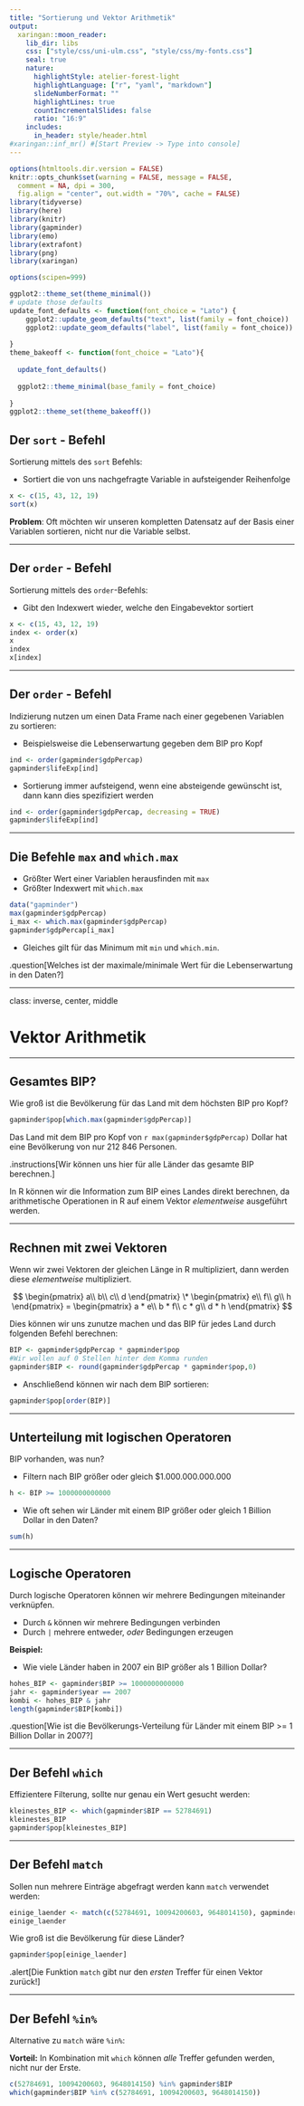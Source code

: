 ```yaml
---
title: "Sortierung und Vektor Arithmetik"
output:
  xaringan::moon_reader:
    lib_dir: libs
    css: ["style/css/uni-ulm.css", "style/css/my-fonts.css"]
    seal: true
    nature:
      highlightStyle: atelier-forest-light
      highlightLanguage: ["r", "yaml", "markdown"]
      slideNumberFormat: "" 
      highlightLines: true
      countIncrementalSlides: false
      ratio: "16:9"
    includes:
      in_header: style/header.html 
#xaringan::inf_mr() #[Start Preview -> Type into console]
---
```


```r
options(htmltools.dir.version = FALSE)
knitr::opts_chunk$set(warning = FALSE, message = FALSE, 
  comment = NA, dpi = 300,
  fig.align = "center", out.width = "70%", cache = FALSE)
library(tidyverse)
library(here)
library(knitr)
library(gapminder)
library(emo)
library(extrafont)
library(png) 
library(xaringan)

options(scipen=999)

ggplot2::theme_set(theme_minimal())
# update those defaults
update_font_defaults <- function(font_choice = "Lato") {
    ggplot2::update_geom_defaults("text", list(family = font_choice))
    ggplot2::update_geom_defaults("label", list(family = font_choice))
    
}
theme_bakeoff <- function(font_choice = "Lato"){ 
  
  update_font_defaults()
  
  ggplot2::theme_minimal(base_family = font_choice)
  
}
ggplot2::theme_set(theme_bakeoff())

```

## Der `sort` - Befehl

Sortierung mittels des `sort` Befehls:

- Sortiert die von uns nachgefragte Variable in aufsteigender Reihenfolge

```r
x <- c(15, 43, 12, 19)
sort(x)
```

**Problem**: Oft möchten wir unseren kompletten Datensatz auf der Basis einer Variablen sortieren, nicht nur die Variable selbst.

---

## Der `order` - Befehl

Sortierung mittels des `order`-Befehls:

- Gibt den Indexwert wieder, welche den Eingabevektor sortiert
  
```r
x <- c(15, 43, 12, 19)
index <- order(x)
x
index
x[index]
```

---

## Der `order` - Befehl

Indizierung nutzen um einen Data Frame nach einer gegebenen Variablen zu sortieren:

- Beispielsweise die Lebenserwartung gegeben dem BIP pro Kopf

```r
ind <- order(gapminder$gdpPercap)
gapminder$lifeExp[ind]
```

- Sortierung immer aufsteigend, wenn eine absteigende gewünscht ist, dann kann dies spezifiziert werden

```r
ind <- order(gapminder$gdpPercap, decreasing = TRUE)
gapminder$lifeExp[ind]
```


---

## Die Befehle `max` and `which.max`

- Größter Wert einer Variablen herausfinden mit `max` 
- Größter Indexwert mit `which.max`

```r
data("gapminder")
max(gapminder$gdpPercap)
i_max <- which.max(gapminder$gdpPercap)
gapminder$gdpPercap[i_max]
```

- Gleiches gilt für das Minimum mit `min` und `which.min`.

.question[Welches ist der maximale/minimale Wert für die Lebenserwartung in den Daten?]

<!--
Lebenserwartung_max <- max(gapminder$lifeExp)
Lebenserwartung_min <- min(gapminder$lifeExp)
--> 
---

class: inverse, center, middle

# Vektor Arithmetik

---

## Gesamtes BIP?

Wie groß ist die Bevölkerung für das Land mit dem höchsten BIP pro Kopf?

```r
gapminder$pop[which.max(gapminder$gdpPercap)]
```

Das Land mit dem BIP pro Kopf von `r max(gapminder$gdpPercap)` Dollar hat eine Bevölkerung von nur 212 846 Personen. 

.instructions[Wir können uns hier für alle Länder das gesamte BIP berechnen.]

In R können wir die Information zum BIP eines Landes direkt berechnen, da arithmetische Operationen in R auf einem Vektor _elementweise_ ausgeführt werden.

---

## Rechnen mit zwei Vektoren

Wenn wir zwei Vektoren der gleichen Länge in R multipliziert, dann werden diese _elementweise_ multipliziert.

$$
\begin{pmatrix}
a\\
b\\
c\\
d
\end{pmatrix}
\*
\begin{pmatrix}
e\\
f\\
g\\
h
\end{pmatrix}
=
\begin{pmatrix}
a * e\\
b * f\\
c * g\\
d * h
\end{pmatrix}
$$

Dies können wir uns zunutze machen und das BIP für jedes Land durch folgenden Befehl berechnen:

```r
BIP <- gapminder$gdpPercap * gapminder$pop
#Wir wollen auf 0 Stellen hinter dem Komma runden
gapminder$BIP <- round(gapminder$gdpPercap * gapminder$pop,0)
```

- Anschließend können wir nach dem BIP sortieren:

```r
gapminder$pop[order(BIP)]
```

---

## Unterteilung mit logischen Operatoren

BIP vorhanden, was nun?
 
- Filtern nach BIP größer oder gleich $1.000.000.000.000

```r
h <- BIP >= 1000000000000
```

- Wie oft sehen wir Länder mit einem BIP größer oder gleich 1 Billion Dollar in den Daten?

```r
sum(h)
```

---

## Logische Operatoren

Durch logische Operatoren können wir mehrere Bedingungen miteinander verknüpfen.

- Durch `&` können wir mehrere Bedingungen verbinden
- Durch `|` mehrere entweder, _oder_ Bedingungen erzeugen

**Beispiel:**

- Wie viele Länder haben in 2007 ein BIP größer als 1 Billion Dollar?

```r
hohes_BIP <- gapminder$BIP >= 1000000000000
jahr <- gapminder$year == 2007
kombi <- hohes_BIP & jahr
length(gapminder$BIP[kombi])
```

.question[Wie ist die Bevölkerungs-Verteilung für Länder mit einem BIP >= 1 Billion Dollar in 2007?]

<!--
gapminder$pop[kombi]
--> 

---

## Der Befehl `which`

Effizientere Filterung, sollte nur genau ein Wert gesucht werden:

```r
kleinestes_BIP <- which(gapminder$BIP == 52784691)
kleinestes_BIP
gapminder$pop[kleinestes_BIP]
```

---

## Der Befehl `match`

Sollen nun mehrere Einträge abgefragt werden kann `match` verwendet werden:

```r
einige_laender <- match(c(52784691, 10094200603, 9648014150), gapminder$BIP)
einige_laender
```

Wie groß ist die Bevölkerung für diese Länder?

```r
gapminder$pop[einige_laender]
```

.alert[Die Funktion `match` gibt nur den _ersten_ Treffer für einen Vektor zurück!]

---

## Der Befehl `%in%`

Alternative zu `match` wäre `%in%`:

**Vorteil:** In Kombination mit `which` können _alle_ Treffer gefunden werden, nicht nur der Erste.

```r
c(52784691, 10094200603, 9648014150) %in% gapminder$BIP
which(gapminder$BIP %in% c(52784691, 10094200603, 9648014150))
```

